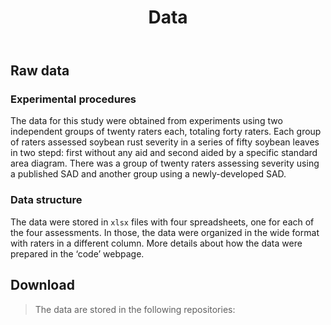 % Data 

## Raw data 

### Experimental procedures

The data for this study were obtained from experiments using two independent groups of twenty raters each, totaling forty raters. Each group of raters assessed soybean rust severity in a series of fifty soybean leaves in two stepd: first without any aid and second aided by a specific standard area diagram. There was a group of twenty raters assessing severity using a published SAD and another group using a newly-developed SAD. 

### Data structure

The data were stored in `xlsx` files with four spreadsheets, one for each of the four assessments. In those, the data were organized in the wide format with raters in a different column. More details about how the data were prepared in the 'code' webpage. 

## Download 

> The data are stored in the following repositories:



